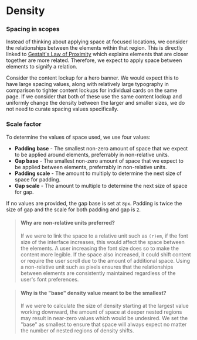 
<Meta title="Foundations/Density" />

# Density

### Spacing in scopes

Instead of thinking about applying space at focused locations, we consider the relationships between the elements within that region. This is directly linked to [Gestalt's Law of Proximity](https://lawsofux.com/law-of-proximity/) which explains elements that are closer together are more related. Therefore, we expect to apply space between elements to signify a relation.

Consider the content lockup for a hero banner. We would expect this to have large spacing values, along with relatively large typography in comparison to tighter content lockups for individual cards on the same page. If we consider that both of these use the same content lockup and uniformly change the density between the larger and smaller sizes, we do not need to curate spacing values specifically.

### Scale factor

To determine the values of space used, we use four values:

- **Padding base** - The smallest non-zero amount of space that we expect to be applied around elements, preferrably in non-relative units.
- **Gap base** - The smallest non-zero amount of space that we expect to be applied between elements, preferrably in non-relative units. 
- **Padding scale** - The amount to multiply to determine the next size of space for padding.
- **Gap scale** - The amount to multiple to determine the next size of space for gap.

If no values are provided, the gap base is set at `8px`. Padding is twice the size of gap and the scale for both padding and gap is `2`.

> #### Why are non-relative units preferred?
>
> If we were to link the space to a relative unit such as `(r)em`, if the font size of the interface increases, this would affect the space between the elements. A user increasing the font size does so to make the content more legible. If the space also increased, it could shift content or require the user scroll due to the amount of additional space. Using a non-relative unit such as pixels ensures that the relationships between elements are consistently maintained regardless of the user's font preferences.

> #### Why is the "base" density value meant to be the smallest?
>
> If we were to calculate the size of density starting at the largest value working downward, the amount of space at deeper nested regions may result in near-zero values which would be undesired. We set the "base" as smallest to ensure that space will always expect no matter the number of nested regions of density shifts.